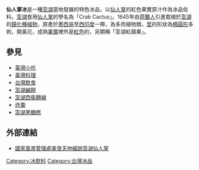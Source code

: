 {{unreferenced|time=2011-07-08T02:25:48+00:00}}
'''仙人掌冰'''是一種[[澎湖|澎湖]]當地發展的特色冰品，以[[仙人掌|仙人掌]]的紅色果實原汁作為冰品佐料。[[澎湖|澎湖]]食用[[仙人掌|仙人掌]]的學名為「Crab Cactus」。1645年由[[荷蘭人|荷蘭人]]引進栽植於[[澎湖|澎湖]]的[[歸化種植物|歸化種植物]]，原產於[[墨西哥|墨西哥]]至[[西印度|西印度]]一帶，為多肉植物類，[[莖|莖]]的形狀為[[橢圓形|橢圓形]]多刺，開黃花，成熟[[果實|果實]]裡外是[[紅色|紅色]]的，另類稱「澎湖紅蘋果」。

==參見==
* [[臺灣小吃|臺灣小吃]]
* [[臺灣料理|臺灣料理]]
* [[台灣飲食|台灣飲食]]
*[[澎湖鹹餅|澎湖鹹餅]]
*[[澎湖西衛麵線|澎湖西衛麵線]]
*[[炸棗|炸棗]]
*[[澎湖黑糖糕|澎湖黑糖糕]]

==外部連結==
* [http://www.penghu-nsa.gov.tw/user/Article.aspx?Lang=1&SNo=02000717 國家風景管理處美食天地細說澎湖仙人掌]{{Wayback|url=http://www.penghu-nsa.gov.tw/user/Article.aspx?Lang=1&SNo=02000717 |date=20130513040933 }}
[[Category:冰飲料|Category:冰飲料]]
[[Category:台灣冰品|Category:台灣冰品]]